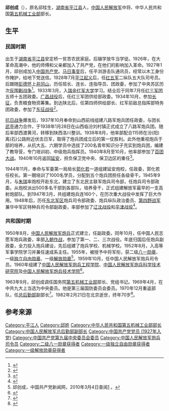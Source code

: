 {{noteTA
|1=zh:蒋介石;zh-hans:蒋介石;zh-hk:蒋介石;zh-tw:蒋中正;
|2=zh:斯大林;zh-hans:斯大林;zh-hk:史太林;zh-tw:史達林;
|3=zh:赫鲁晓夫;zh-hans:赫鲁晓夫;zh-hk:赫鲁曉夫;zh-tw:赫鲁雪夫;
|4=zh-cn:朝鲜战争; zh-sg:韩战; zh-tw:韓戰; zh-hk:韓戰;
}}
{{Infobox_officeholder
| name = 邱创成
| image name = Qiu Chuangcheng.jpg
| width = 200
| now = 
| period = 
| Sex =
| different name = 
| party = {{中国共产党}}
| nationality = {{PRC}}
| Native place =
| date of birth = 1912年10月17日
| place of birth = {{ROC-1912}}[[湖南省|湖南省]][[平江县|平江县]]安定桥镇虾公塘村
| date of death = {{death date and age|1982|2|21|1912|10|17}}
| place of death = {{PRC}}[[北京|北京]]
| religion = [[共产主义|共产主义]]
| spouse = 
| relatives = 
| educate = 
* 虾公塘村的兴庙小学
* 1933年3月，瑞金红军大学
| past =
* 红3军团第5师第15团政治委员，军团供给部政治委员
* 红1军团第4师供给部政治委员、部长，红军前敌总指挥部特务团政治委员
* 八路军总部特务团政治委员
* 东北炮兵学校政治委员，东北民主联军炮兵司令部政治委员兼炮兵学校政治委员，东北野战军炮兵司令部政治委员兼炮兵纵队政治委员，第四野战军特种兵司令部副政治委员、炮兵司令部政治委员
* 1950年，中国人民志愿军炮兵政治委员
* 1970年12月，人民解放军总后勤部副部长
| work =
}}

'''邱创成'''（{{bd|1912年|10月17日|1982年|2月21日}}），原名邱桂生，[[湖南省|湖南省]][[平江县|平江县]]人，[[中国人民解放军|中国人民解放军]]中将、中华人民共和国[[第五机械工业部|第五机械工业部]]部长。

== 生平 ==
=== 民国时期 ===
出生于[[湖南省|湖南省]][[平江县|平江县]]安定桥一贫苦农民家庭。后辍学放牛当学徒。1926年，在大革命高潮中，他的师傅和父亲都加入了共产党，在他们的影响加入革命。1927年1月，邱创成加入[[中国共产党|中国共产党]]。[[马日事变|马日事变]]后，任平浏游击队通讯员，经常以木工身份作掩护，给地下党送信。1928年7月[[平江起义|平江起义]]后，任[[红五军|红五军]]二纵队五大队司号员。后跟随[[彭德怀|彭德怀]]上[[井冈山|井冈山]]，历任班长、连长、连指导员、团政委，参加了中央苏区历次[[反围剿战争|反围剿战争]]<ref>{{Cite book|title=中国共产党历届中央委员大辞典 1921-2003|last=中共中央组织部，中共中央党史研究室编|first=|publisher=北京：中共党史出版社|year=2004年11月|isbn=7-80136-946-7|location=|pages=596}}</ref>。1933年3月，入[[瑞金红军大学|瑞金红军大学]]学习。结业后于同年7月任[[红三军团|红三军团]]五师十五团政委。[[广昌战役|广昌战役]]后，任红三军团供给部政委。1934年10月，参加[[长征|长征]]，负责粮食物资筹集。到达陕北后，任第四师供给部长、红军前敌总指挥部特务团政委，参加了[[东征战役|东征战役]]<ref>{{Cite book|title=数风流人物 1936年红军东征|last=任百平，郭宝主编；红军东征纪念馆编|first=|publisher=北京：中央文献出版社|year=2005年9月|isbn=7-5073-1788-9|location=|pages=394}}</ref>。

[[抗日战争|抗日战争]]爆发后，1937年10月奉命到山西前线组建八路军炮兵团任政委，与团长[[武亭|武亭]]通力合作，于1938年1月28日在山西临汾刘村镇正式成立了八路军炮兵团。随后率部西渡黄河，转移到陕西洛川整训。1938年8月，他率部配合115师在汾(阳)离(石)公路附近伏击日军，取得了炮兵团成立后的第一仗胜利。此外他重视炮兵于部的培养，从抗大五、六期学员中选拔了200名青年知识分子充实到炮兵团，编建了教导营，专门培训初、中级炮兵指挥员。1940年8月至10月，他率部参加了[[百团大战|百团大战]]。1940年10月返回[[延安|延安]]，担负保卫党中央、保卫边区的重任<ref>{{Cite book|title=湖南党建90年 下|last=雷国珍主编；刘华清，龚永爱副主编|first=|publisher=长沙：湖南人民出版社|year=2011年7月|isbn=978-7-543-87629-3|location=|pages=283}}</ref>。

1944年11月，奉命与军委第一局局长[[郭化若|郭化若]]一道组建延安炮校，任政委，郭化若任校长。第一期培训了1000名学员，分配到五个炮兵团担任各级骨干。1945年9月，与[[朱瑞_(1905年)|朱瑞]]率炮校开赴东北，建立了东北民主联军炮兵司令部，任炮兵司令部政委。从炮校派出500多名干部到各部队，培养骨干，正式组建解放军最早的一支高射炮部队。到1947年3月，共组建炮兵连160个，在历次重大战役中发挥了巨大作用。1948年后，历任[[东北军区|东北军区]]炮兵司令部政委、炮兵纵队政治委员、[[第四野战军|第四野战军]]兼华中军区特种兵司令部副政委，率部参加了[[辽沈战役|辽沈战役]]和[[平津战役|平津战役]]<ref>{{Cite book|title=中国人民解放军高级将领传 第24卷|last=中国人民解放军《中国人民解放军高级将领传》编审委员会，中国中共党史人物研究会《中国人民解放军高级将领传》编撰委员会编|first=|publisher=北京：解放军出版社|year=2013年8月|isbn=978-7-5065-6608-7|location=|pages=157}}</ref>。

=== 共和国时期 ===
1950年8月，[[中国人民解放军炮兵|中国人民解放军炮兵]]正式建立，任副政委。同年10月，任中国人民志愿军炮兵政委，率部[[朝鲜战争|入朝作战]]，参加了第一、二、三次战役。年底归国后任炮兵副政委，全力投入炮兵建设，先后组建了炮兵学校、机械学校。1952年8月，入高等军事学院学习并兼任速成系主任。1955年，被授予中将军衔，获二级[[八一勋章_(1955年)|八一勋章]]、一级[[独立自由勋章|独立自由勋章]]、一级[[解放勋章|解放勋章]]<ref name="官方">邱创成，中国共产党新闻网，2010年3月4日查阅[http://dangshi.people.com.cn/GB/165617/165618/166491/167908/9975083.html] {{Wayback|url=http://dangshi.people.com.cn/GB/165617/165618/166491/167908/9975083.html |date=20160304091547 }}。</ref>。1959年10月，任中国人民解放军炮兵司令员。1960年组建了[[中国人民解放军炮兵工程学院|中国人民解放军炮兵工程学院]]、[[中国人民解放军炮兵科学技术研究院|中国人民解放军炮兵科学技术研究院]]及[[中国人民解放军炮兵技术学院|中国人民解放军炮兵技术学院]]<ref>{{Cite book|title=湖南古今人物辞典|last=王晓天，王国宇主编|first=长沙：湖南人民出版社|publisher=|year=2013年6月|isbn=978-7-5438-9239-2|location=|pages=995}}</ref>。

1963年9月，邱创成调任国务院[[第五机械工业部|第五机械工业部]]部长、党组书记。1969年4月，在中共九大上当选为中央委员。他是第三届国防委员会委员。1970年12月重返部队，任[[总后勤部|总后勤部]]副部长<ref>{{Cite book|title=中国元帅将军授衔全纪录 中国人民解放军1955-1964年元帅将军授衔纪事|last=（宋）国涛编著|first=|publisher=北京：中央编译出版社 ,|year=2005年4月|isbn=7-80109-984-2|location=|pages=113}}</ref>。1982年2月21日在北京逝世，终年70岁<ref>{{Cite book|title=中国人民解放军将帅名录 第3版|last=星火燎原编辑部编|first=|publisher=北京：解放军|year=2006|isbn=7-5065-5031-8|location=|pages=303}}</ref>。

== 参考来源 ==
{{reflist|2}}

{{start box}}
{{s-gov|prc}}
{{S-new}}
{{s-title|[[中华人民共和国第五机械工业部|中华人民共和国第五机械工业部]]部长|1963年9月－？}}
{{s-after|[[李成芳|李成芳]]}}
{{s-mil|pla}}
{{s-before|[[陈锡联|陈锡联]]}}
{{s-title|[[中国人民解放军炮兵|中国人民解放军炮兵]]司令员|959年10月－1963年9月}}
{{s-after|[[吴克华|吴克华]]}}
{{end box}}

{{中國人民解放軍開國中將}}
{{国务院/3}}
[[Category:平江人|Category:平江人]]
[[Category:邱姓|Category:邱姓]]
[[Category:中华人民共和国第五机械工业部部长|Category:中华人民共和国第五机械工业部部长]]
[[Category:中国人民解放军总后勤部副部长|Category:中国人民解放军总后勤部副部长]]
[[Category:中国共产党党员_(1927年入党)|Category:中国共产党党员 (1927年入党)]]
[[Category:中国共产党第九届中央委员会委员|Category:中国共产党第九届中央委员会委员]]
[[Category:中国人民解放军炮兵司令员|Category:中国人民解放军炮兵司令员]]
[[Category:二级八一勋章获得者|Category:二级八一勋章获得者]]
[[Category:一级独立自由勋章获得者|Category:一级独立自由勋章获得者]]
[[Category:一级解放勋章获得者|Category:一级解放勋章获得者]]